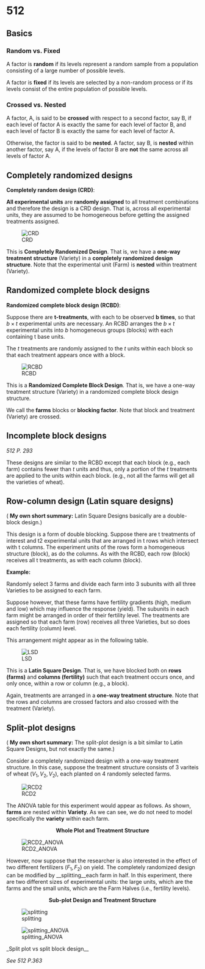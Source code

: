 # 512

## Basics

### Random vs. Fixed 

A factor is __random__ if its levels represent a random sample from a population consisting of a large number of possible levels. 

A factor is __fixed__ if its levels are selected by a non-random process or if its levels consist of the entire population of possible levels. 

### Crossed vs. Nested

A factor, A, is said to be __crossed__ with respect to a second factor, say B, if each level of factor A is exactly the same for each level of factor B, and each level of factor B is exactly the same for each level of factor A. 


Otherwise, the factor is said to be __nested__. A factor, say B, is __nested__ within another factor, say A, if the levels of factor B are __not__ the same across all levels of factor A. 

## Completely randomized designs


__Completely random design (CRD)__: 

__All experimental  units__ are __randomly assigned__ to all treatment combinations and therefore the design is a CRD design. That is, across all experimental units, they are assumed to be homogeneous before getting the assigned treatments assigned.

![CRD](CRD.png) 

This is __Completely Randomized Design__. That is, we have a __one-way treatment structure__ (Variety) in a __completely randomized design structure__. Note that the experimental unit (Farm) is __nested__ within treatment (Variety).

## Randomized complete block designs

__Randomized complete block design (RCBD)__: 

Suppose there are __t-treatments__, with each to be observed __b times__, so that $b\times t$ experimental units are necessary. An RCBD arranges the $b\times t$ experimental units into $b$ homogeneous groups (blocks) with each containing t base units. 

The $t$ treatments are randomly assigned to the $t$ units within each block so that each treatment appears once with a block. 


![RCBD](RCBD.png) 

This is a __Randomized Complete Block Design__. That is, we have a one-way treatment structure (Variety) in a randomized complete block design structure. 

We call the __farms__ blocks or __blocking factor__. Note that block and treatment (Variety) are crossed.


## Incomplete block designs

_512 P. 293_

These designs are similar to the RCBD except that each block (e.g., each farm) contains fewer than $t$ units and thus, only a portion of the $t$ treatments are applied to the units within each block. (e.g., not all the farms will get all the varieties of wheat).

## Row-column design (Latin square designs)

( __My own short summary:__ Latin Square Designs basically are a double-block design.)

This design is a form of double blocking. Suppose there are t treatments of interest and t2 experimental units that are arranged in t rows which intersect with t columns. The experiment units of the rows form a homogeneous structure (block), as do the columns. As with the RCBD, each row (block) receives all t treatments, as with each column (block).


__Example:__

Randomly select 3 farms and divide each farm into 3 subunits with all three Varieties to be assigned to each farm. 

Suppose however, that these farms have fertility gradients (high, medium and low) which may influence the response (yield). The subunits in each farm might be arranged in order of their fertility level. The treatments are assigned so that each farm (row) receives all three Varieties, but so does each fertility (column) level. 

This arrangement might appear as in the following table.

![LSD](LSD.png)

This is a __Latin Square Design__. That is, we have blocked both on __rows (farms)__ and __columns (fertility)__ such that each treatment occurs once, and only once, within a row or column (e.g., a block). 

Again, treatments are arranged in a __one-way treatment structure__. Note that the rows and columns are crossed factors and also crossed with the treatment (Variety).


## Split-plot designs

( __My own short summary:__ The split-plot design is a bit similar to Latin Square Designs, but not exactly the same.)

Consider a completely randomized design with a one-way treatment structure. In this case, suppose the treatment structure consists of 3 variteis of wheat ($V_1,V_2,V_2$), each planted on 4 randomly selected farms. 

![RCD2](RCD2.jpg)

The ANOVA table for this experiment would appear as follows. As shown, __farms__ are nested within __Variety__. As we can see, we do not need to model specifically the __variety__ within each farm. 

<center>
__Whole Plot and Treatment Structure__
</center>

![RCD2_ANOVA](RCD2_ANOVA.jpg)



However, now suppose that the researcher is also interested in the effect of two different fertilizers ($F_1, F_2$) on yield. The completely randomized design can be modified by __splitting__each farm in half. In this experiment, there are two different sizes of experimental units: the large units, which are the farms and the small units, which are the Farm Halves (i.e., fertility levels).

<center>
__Sub-plot Design and Treatment Structure__
</center>

![splitting](splitting.jpg)


![splitting_ANOVA](splitting_ANOVA.jpg)

_Split plot vs split block design__

_See 512 P.363_






